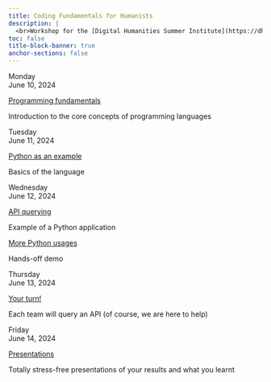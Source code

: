 ```yaml
---
title: Coding Fundamentals for Humanists
description: |
  <br>Workshop for the [Digital Humanities Summer Institute](https://dhsi.org/) (DHSI) 2024
toc: false
title-block-banner: true
anchor-sections: false
---
```


:::{layout="[[2.1, 10], [2.1, 10], [2.1, 5, 5], [2.1, 10], [2.1, 10]]"}

:::{.card-body}

:::{.date}

Monday<br>June 10, 2024

:::

:::

:::{.card .mb-3}

:::{.card-body}

[Programming fundamentals](/monday/index.qmd){.card-title .stretched-link}

[Introduction to the core concepts of programming languages]{.text-muted}

:::

:::

:::{.card-body}

:::{.date}

Tuesday<br>June 11, 2024

:::

:::

:::{.card .mb-3}

:::{.card-body}

[Python as an example](/tuesday/index.qmd){.card-title .stretched-link}

[Basics of the language]{.text-muted}

:::

:::

:::{.card-body}

:::{.date}

Wednesday<br>June 12, 2024

:::

:::

:::{.card .mb-3}

:::{.card-body}

[API querying](/wednesday_api/index.qmd){.card-title .stretched-link}

[Example of a Python application]{.text-muted}

:::

:::

:::{.card .mb-3}

:::{.card-body}

[More Python usages](/wednesday_demo/index.qmd){.card-title .stretched-link}

[Hands-off demo]{.text-muted}

:::

:::

:::{.card-body}

:::{.date}

Thursday<br>June 13, 2024

:::

:::

:::{.card .mb-3}

:::{.card-body}

[Your turn!](/thursday/index.qmd){.card-title .stretched-link}

[Each team will query an API (of course, we are here to help)]{.text-muted}

:::

:::

:::{.card-body}

:::{.date}

Friday<br>June 14, 2024

:::

:::

:::{.card .mb-3}

:::{.card-body}

[Presentations](/friday/index.qmd){.card-title .stretched-link}

[Totally stress-free presentations of your results and what you learnt]{.text-muted}

:::

:::

:::

